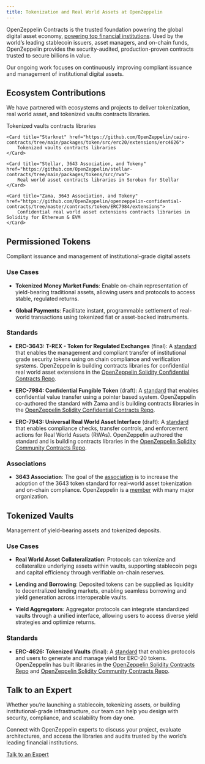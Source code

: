 ```yaml
---
title: Tokenization and Real World Assets at OpenZeppelin
---
```


OpenZeppelin Contracts is the trusted foundation powering the global digital asset economy, [powering top financial institutions](/impact/contracts-for-financial-institutions). Used by the world’s leading stablecoin issuers, asset managers, and on-chain funds, OpenZeppelin provides the security-audited, production-proven contracts trusted to secure billions in value.

Our ongoing work focuses on continuously improving compliant issuance and management of institutional digital assets.

## Ecosystem Contributions

We have partnered with ecosystems and projects to deliver tokenization, real world asset, and tokenized vaults contracts libraries.

<Cards>
    <Card title="Ethereum & EVM" href="https://github.com/OpenZeppelin/openzeppelin-contracts/blob/master/contracts/token/ERC20/extensions/ERC4626.sol">
        Tokenized vaults contracts libraries
    </Card>

    <Card title="Starknet" href="https://github.com/OpenZeppelin/cairo-contracts/tree/main/packages/token/src/erc20/extensions/erc4626">
        Tokenized vaults contracts libraries
    </Card>

    <Card title="Stellar, 3643 Association, and Tokeny" href="https://github.com/OpenZeppelin/stellar-contracts/tree/main/packages/tokens/src/rwa">
        Real world asset contracts libraries in Soroban for Stellar
    </Card>

    <Card title="Zama, 3643 Association, and Tokeny" href="https://github.com/OpenZeppelin/openzeppelin-confidential-contracts/tree/master/contracts/token/ERC7984/extensions">
        Confidential real world asset extensions contracts libraries in Solidity for Ethereum & EVM
    </Card>    
</Cards>

## Permissioned Tokens

Compliant issuance and management of institutional-grade digital assets

### Use Cases

- **Tokenized Money Market Funds**: Enable on-chain representation of yield-bearing traditional assets, allowing users and protocols to access stable, regulated returns.

- **Global Payments**: Facilitate instant, programmable settlement of real-world transactions using tokenized fiat or asset-backed instruments.

### Standards

- **ERC-3643: T-REX - Token for Regulated Exchanges** (final): A [standard](https://eips.ethereum.org/EIPS/eip-3643) that enables the management and compliant transfer of institutional grade security tokens using on chain compliance and verification systems. OpenZeppelin is building contracts libraries for confidential real world asset extensions in the [OpenZeppelin Solidity Confidential Contracts Repo](https://github.com/OpenZeppelin/openzeppelin-confidential-contracts/tree/master/contracts/token/ERC7984/extensions).

- **ERC-7984: Confidential Fungible Token** (draft): A [standard](https://github.com/ethereum/ERCs/pull/1113/files#diff-4c22c7cb34e9622c46198c95e8810399c8bf545126ef800b3a464083629aa6e5) that enables confidential value transfer using a pointer based system. OpenZeppelin co-authored the standard with Zama and is building contracts libraries in the [OpenZeppelin Solidity Confidential Contracts Repo](https://github.com/OpenZeppelin/openzeppelin-confidential-contracts/tree/master/contracts/token/ERC7984).

- **ERC-7943: Universal Real World Asset Interface** (draft): A [standard](https://eips.ethereum.org/EIPS/eip-7943) that enables compliance checks, transfer controls, and enforcement actions for Real World Assets (RWAs). OpenZeppelin authored the standard and is building contracts libraries in the [OpenZeppelin Solidity Community Contracts Repo](https://github.com/OpenZeppelin/openzeppelin-community-contracts/blob/master/contracts/token/ERC20/extensions/ERC20uRWA.sol).

### Associations

- **3643 Association**: The goal of the [association](https://www.erc3643.org/) is to increase the adoption of the 3643 token standard for real-world asset tokenization and on-chain compliance. OpenZeppelin is a [member](https://www.erc3643.org/members) with many major organization.

## Tokenized Vaults

Management of yield-bearing assets and tokenized deposits.

### Use Cases

- **Real World Asset Collateralization**: Protocols can tokenize and collateralize underlying assets within vaults, supporting stablecoin pegs and capital efficiency through verifiable on-chain reserves.

- **Lending and Borrowing**: Deposited tokens can be supplied as liquidity to decentralized lending markets, enabling seamless borrowing and yield generation across interoperable vaults.

- **Yield Aggregators**: Aggregator protocols can integrate standardized vaults through a unified interface, allowing users to access diverse yield strategies and optimize returns.

### Standards

- **ERC-4626: Tokenized Vaults** (final): A [standard](https://eips.ethereum.org/EIPS/eip-4626) that enables protocols and users to generate and manage yield for ERC-20 tokens.
 OpenZeppelin has built libraries in the [OpenZeppelin Solidity Contracts Repo](https://github.com/OpenZeppelin/openzeppelin-contracts/tree/master/contracts) and [OpenZeppelin Solidity Community Contracts Repo](https://github.com/OpenZeppelin/openzeppelin-community-contracts/tree/master/contracts).

## Talk to an Expert

Whether you’re launching a stablecoin, tokenizing assets, or building institutional-grade infrastructure, our team can help you design with security, compliance, and scalability from day one.

Connect with OpenZeppelin experts to discuss your project, evaluate architectures, and access the libraries and audits trusted by the world’s leading financial institutions.

[Talk to an Expert](https://www.openzeppelin.com/financial-institutions/request)

